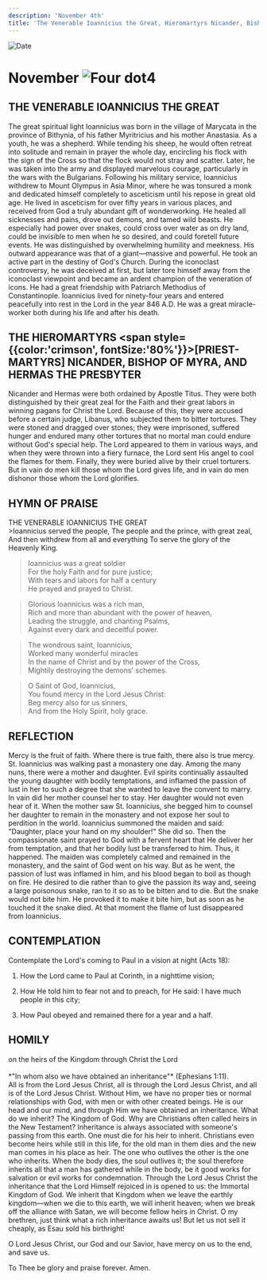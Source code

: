 ```yaml
---
description: 'November 4th'
title: 'The Venerable Ioannicius the Great, Hieromartyrs Nicander, Bishop of Myra, and Hermas the Presbyter'
---
```


<CustomPaginator />
<RunningHead />

<Image src="/title-imprint.png" height={68} width={50} alt="Date" className="title-imprint"/>

# <div id="date">November <Image className="four-dot" src="/four-dot.png" height={15} width={15} alt="Four dot" />4</div>

## THE VENERABLE IOANNICIUS THE GREAT

The great spiritual light Ioannicius was born in the village of Marycata in the province of Bithynia, of his father Myritricius and his mother Anastasia. As a youth, he was a shepherd. While tending his sheep, he would often retreat into solitude and remain in prayer the whole day, encircling his flock with the sign of the Cross so that the flock would not stray and scatter. Later, he was taken into the army and displayed marvelous courage, particularly in the wars with the Bulgarians. Following his military service, Ioannicius withdrew to Mount Olympus in Asia Minor, where he was tonsured a monk and dedicated himself completely to asceticism until his repose in great old age. He lived in asceticism for over fifty years in various places, and received from God a truly abundant gift of wonderworking. He healed all sicknesses and pains, drove out demons, and tamed wild beasts. He especially had power over snakes, could cross over water as on dry land, could be invisible to men when he so desired, and could foretell future events. He was distinguished by overwhelming humility and meekness. His outward appearance was that of a giant—massive and powerful. He took an active part in the destiny of God's Church. During the iconoclast controversy, he was deceived at first, but later tore himself away from the iconoclast viewpoint and became an ardent champion of the veneration of icons. He had a great friendship with Patriarch Methodius of Constantinople. Ioannicius lived for ninety-four years and entered peacefully into rest in the Lord in the year 846 A.D. He was a great miracle-worker both during his life and after his death.

## THE HIEROMARTYRS <span style={{color:'crimson', fontSize:'80%'}}>[PRIEST-MARTYRS]</span> NICANDER, BISHOP OF MYRA, AND HERMAS THE PRESBYTER

Nicander and Hermas were both ordained by Apostle Titus. They were both distinguished by their great zeal for the Faith and their great labors in winning pagans for Christ the Lord. Because of this, they were accused before a certain judge, Libanus, who subjected them to bitter tortures. They were stoned and dragged over stones; they were imprisoned, suffered hunger and endured many other tortures that no mortal man could endure without God's special help. The Lord appeared to them in various ways, and when they were thrown into a fiery furnace, the Lord sent His angel to cool the flames for them. Finally, they were buried alive by their cruel torturers. But in vain do men kill those whom the Lord gives life, and in vain do men dishonor those whom the Lord glorifies.


## HYMN OF PRAISE
<div style={{textAlign:'center', color:'crimson', fontWeight:'bold'}}>
THE VENERABLE IOANNICIUS THE GREAT
</div>
>Ioannicius served the people,  
The people and the prince, with great zeal,  
And then withdrew from all and everything  
To serve the glory of the Heavenly King.  
  
>Ioannicius was a great soldier  
For the holy Faith and for pure justice;  
With tears and labors for half a century  
He prayed and prayed to Christ.  
  
>Glorious Ioannicius was a rich man,  
Rich and more than abundant with the power of heaven,  
Leading the struggle, and chanting Psalms,  
Against every dark and deceitful power.  
  
>The wondrous saint, Ioannicius,  
Worked many wonderful miracles  
In the name of Christ and by the power of the Cross,  
Mightily destroying the demons' schemes.  
  
>O Saint of God, Ioannicius,  
You found mercy in the Lord Jesus Christ:  
Beg mercy also for us sinners,  
And from the Holy Spirit, holy grace.  


## REFLECTION

Mercy is the fruit of faith. Where there is true faith, there also is true mercy. St. Ioannicius was walking past a monastery one day. Among the many nuns, there were a mother and daughter. Evil spirits continually assaulted the young daughter with bodily temptations, and inflamed the passion of lust in her to such a degree that she wanted to leave the convent to marry. In vain did her mother counsel her to stay. Her daughter would not even hear of it. When the mother saw St. Ioannicius, she begged him to counsel her daughter to remain in the monastery and not expose her soul to perdition in the world. Ioannicius summoned the maiden and said: "Daughter, place your hand on my shoulder!" She did so. Then the compassionate saint prayed to God with a fervent heart that He deliver her from temptation, and that her bodily lust be transferred to him. Thus, it happened. The maiden was completely calmed and remained in the monastery, and the saint of God went on his way. But as he went, the passion of lust was inflamed in him, and his blood began to boil as though on fire. He desired to die rather than to give the passion its way and, seeing a large poisonous snake, ran to it so as to be bitten and to die. But the snake would not bite him. He provoked it to make it bite him, but as soon as he touched it the snake died. At that moment the flame of lust disappeared from Ioannicius.


## CONTEMPLATION

Contemplate the Lord's coming to Paul in a vision at night (Acts 18):

1. How the Lord came to Paul at Corinth, in a nighttime vision;

2. How He told him to fear not and to preach, for He said: I have much people in this city;

3. How Paul obeyed and remained there for a year and a half.


## HOMILY
<div style={{textAlign:'center', color:'crimson', fontWeight:'bold'}}>
on the heirs of the Kingdom through Christ the Lord
</div>
<br />
<div style={{textAlign:'right'}}>
*"In whom also we have obtained an inheritance"* (Ephesians 1:11).
</div>
All is from the Lord Jesus Christ, all is through the Lord Jesus Christ, and all is of the Lord Jesus Christ. Without Him, we have no proper ties or normal relationships with God, with men or with other created beings. He is our head and our mind, and through Him we have obtained an inheritance. What do we inherit? The Kingdom of God. Why are Christians often called heirs in the New Testament? Inheritance is always associated with someone's passing from this earth. One must die for his heir to inherit. Christians even become heirs while still in this life, for the old man in them dies and the new man comes in his place as heir. The one who outlives the other is the one who inherits. When the body dies, the soul outlives it; the soul therefore inherits all that a man has gathered while in the body, be it good works for salvation or evil works for condemnation. Through the Lord Jesus Christ the inheritance that the Lord Himself rejoiced in is opened to us: the Immortal Kingdom of God. We inherit that Kingdom when we leave the earthly kingdom—when we die to this earth, we will inherit heaven; when we break off the alliance with Satan, we will become fellow heirs in Christ. O my brethren, just think what a rich inheritance awaits us! But let us not sell it cheaply, as Esau sold his birthright!

O Lord Jesus Christ, our God and our Savior, have mercy on us to the end, and save us.

To Thee be glory and praise forever. Amen.